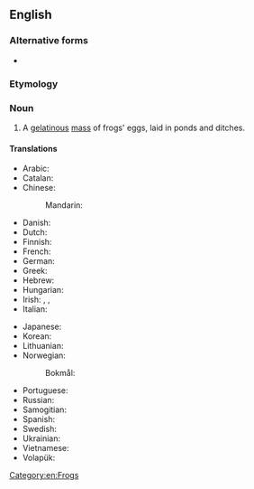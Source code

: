 {{also|frog spawn}}

==English==

===Alternative forms===
* {{l|en|frog spawn}}

===Etymology===
{{compound|en|frog|spawn}}

===Noun===
{{en-noun|-}}

# A [[gelatinous]] [[mass]] of frogs' eggs, laid in ponds and ditches.

====Translations====
{{trans-top|frogs' eggs}}
* Arabic: {{t-needed|ar}}
* Catalan: {{t|ca|ous de granota|m-p}}
* Chinese:
*: Mandarin: {{t|cmn|蛙卵|tr=wāluǎn|sc=Hani}}
* Danish: {{t|da|frøyngel}}
* Dutch: {{t+|nl|kikkerdril|c}}
* Finnish: {{t|fi|sammakonkutu}}
* French: {{t|fr|œufs de grenouille|m-p}}
* German: {{t|de|Froschlaich|m}}
* Greek: {{t|el|αβγά βατράχου}}
* Hebrew: {{t|he|ביצי צפרדע}}
* Hungarian: {{t|hu|békapete}}
* Irish: {{t|ga|glóthach fhroig|f}}, {{t|ga|sceathrach fhroig|f}}, {{t|ga|sceith fhroig|f}}
* Italian: {{t|it|uova di rana|f-p}}
{{trans-mid}}
* Japanese: {{t|ja|蛙の卵|tr=かえる のたまご, kaeru no tamago}}
* Korean: {{t-needed|ko}}
* Lithuanian: {{t|lt|kurkulai|m-p}}
* Norwegian:
*: Bokmål: {{t|nb|froskerogn|m|f}}
* Portuguese: {{t|pt|[[ovas]] [[de]] [[rã]]|f-p}}
* Russian: {{t|ru|лягуша́чья икра́|f}}
* Samogitian: {{t|sgs|korkolā}}
* Spanish: {{t|es|huevas de rana|f-p}}
* Swedish: {{t|sv|grodrom|c}}
* Ukrainian: {{t|uk|жабери́на|f}}
* Vietnamese: {{t-needed|vi}}
* Volapük: {{qualifier|collective}} {{t+|vo|froganögem}}
{{trans-bottom}}

[[Category:en:Frogs]]